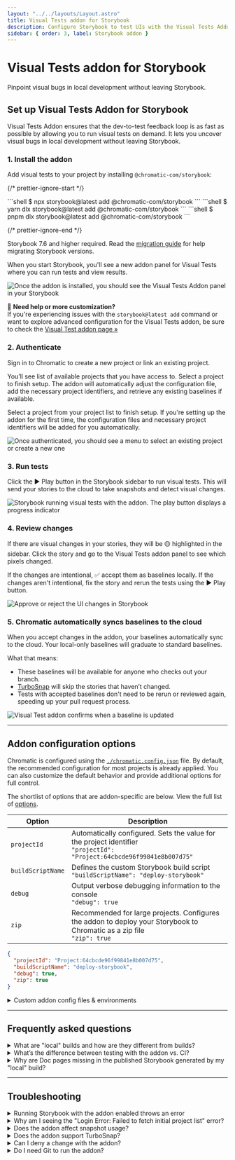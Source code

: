 ```yaml
---
layout: "../../layouts/Layout.astro"
title: Visual Tests addon for Storybook
description: Configure Storybook to test UIs with the Visual Tests Addon
sidebar: { order: 3, label: Storybook addon }
---
```



# Visual Tests addon for Storybook

Pinpoint visual bugs in local development without leaving Storybook.


## Set up Visual Tests Addon for Storybook

Visual Tests Addon ensures that the dev-to-test feedback loop is as fast as possible by allowing you to run visual tests on demand. It lets you uncover visual bugs in local development without leaving Storybook.

### 1. Install the addon

Add visual tests to your project by installing `@chromatic-com/storybook`:

{/* prettier-ignore-start */}

<InstallSnippets>
  <Fragment slot="npm">
  ```shell
  $ npx storybook@latest add @chromatic-com/storybook
  ```
  </Fragment>
  <Fragment slot="yarn">
  ```shell
  $ yarn dlx storybook@latest add @chromatic-com/storybook
  ```
  </Fragment>
  <Fragment slot="pnpm">
  ```shell
  $ pnpm dlx storybook@latest add @chromatic-com/storybook
  ```
  </Fragment>
</InstallSnippets>

{/* prettier-ignore-end */}

<div class="aside">

Storybook 7.6 and higher required. Read the [migration guide](https://storybook.js.org/docs/migration-guide) for help migrating Storybook versions.

</div>

When you start Storybook, you'll see a new addon panel for Visual Tests where you can run tests and view results.

![Once the addon is installed, you should see the Visual Tests Addon panel in your Storybook](../../images/visual-tests-enable.png)

<div class="aside">

🤖 **Need help or more customization?**<br/>
If you're experiencing issues with the `storybook@latest add` command or want to explore advanced configuration for the Visual Tests addon, be sure to check the [Visual Test addon page »](/docs/visual-tests-addon)

</div>

### 2. Authenticate

Sign in to Chromatic to create a new project or link an existing project.

You’ll see list of available projects that you have access to. Select a project to finish setup. The addon will automatically adjust the configuration file, add the necessary project identifiers, and retrieve any existing baselines if available.

Select a project from your project list to finish setup. If you're setting up the addon for the first time, the configuration files and necessary project identifiers will be added for you automatically.

![Once authenticated, you should see a menu to select an existing project or create a new one](../../images/visual-tests-project-selection.png)

### 3. Run tests

Click the ▶️ Play button in the Storybook sidebar to run visual tests. This will send your stories to the cloud to take snapshots and detect visual changes.

![Storybook running visual tests with the addon. The play button displays a progress indicator](../../images/visual-tests-tests-running.png)

### 4. Review changes

If there are visual changes in your stories, they will be 🟡 highlighted in the sidebar. Click the story and go to the Visual Tests addon panel to see which pixels changed.

If the changes are intentional, ✅ accept them as baselines locally. If the changes aren't intentional, fix the story and rerun the tests using the ▶️ Play button.

![Approve or reject the UI changes in Storybook](../../images/visual-tests-accept-all.png)

### 5. Chromatic automatically syncs baselines to the cloud

When you accept changes in the addon, your baselines automatically sync to the cloud. Your local-only baselines will graduate to standard baselines.

What that means:

- These baselines will be available for anyone who checks out your branch.
- [TurboSnap](/docs/turbosnap) will skip the stories that haven’t changed.
- Tests with accepted baselines don't need to be rerun or reviewed again, speeding up your pull request process.

![Visual Test addon confirms when a baseline is updated](../../images/visual-tests-approved.png)

---

## Addon configuration options

Chromatic is configured using the [`./chromatic.config.json`](/docs/cli#chromatic-config-file) file. By default, the recommended configuration for most projects is already applied. You can also customize the default behavior and provide additional options for full control.

The shortlist of options that are addon-specific are below. View the full list of [options](/docs/configure/#options).

| Option            | Description                                                                                                                  |
| ----------------- | ---------------------------------------------------------------------------------------------------------------------------- |
| `projectId`       | Automatically configured. Sets the value for the project identifier <br/> `"projectId": "Project:64cbcde96f99841e8b007d75"`  |
| `buildScriptName` | Defines the custom Storybook build script <br/> `"buildScriptName": "deploy-storybook"`                                      |
| `debug`           | Output verbose debugging information to the console <br/> `"debug": true`                                                    |
| `zip`             | Recommended for large projects. Configures the addon to deploy your Storybook to Chromatic as a zip file <br/> `"zip": true` |

```json title="./chromatic.config.json"
{
  "projectId": "Project:64cbcde96f99841e8b007d75",
  "buildScriptName": "deploy-storybook",
  "debug": true,
  "zip": true
}
```

<details>
<summary >Custom addon config files & environments</summary>

If you have separate config for different environments, use `configFile` to specify which file to load. Here's how you'd apply one config for `development` and another for `production`.

```ts title=".storybook/main.ts"
// Replace your-framework with the framework you are using (e.g., react-webpack5, vue3-vite)
import type { StorybookConfig } from "@storybook/your-framework";

const config: StorybookConfig = {
  stories: ["../src/**/*.mdx", "../src/**/*.stories.@(js|jsx|mjs|ts|tsx)"],
  addons: [
    // Other Storybook addons
    {
      name: "@chromatic-com/storybook",
      options: {
        //👇 Loads the configuration file based on the current environment
        configFile:
          process.env.NODE_ENV === "development"
            ? "chromatic.config.json"
            : "production.config.json",
      },
    },
  ],
};
export default config;
```

</details>

---

## Frequently asked questions

<details>
<summary>What are "local" builds and how are they different from builds?</summary>

A build is an automated visual test run. When you set up Chromatic in CI, a build runs every time you push a commit to your repository.

With the addon, you're able to visually test uncommitted code. This is useful when you want to quickly check your work in progress for visual changes. The addon creates local builds to designate ephemeral uncommitted code from normal builds which use committed code. "Local" just means local to you.

Updating baselines in local builds only affects your other local builds on a given branch. This allows you to iterate quickly in development without affecting teammates. When you want to update the baselines with teammates, you commit and push your work, which triggers a normal build via CI.

If the code is the same between your last local build and the normal build triggered by CI, Chromatic will automatically auto-accept baselines in the normal build so that you don't need to review twice. If you have TurboSnap, Chromatic will intelligently test only the stories that changed and copy over snapshots from stories that were unchanged.

</details>

<details>
<summary>What’s the difference between testing with the addon vs. CI?</summary>

The addon allows running tests on-demand to detect bugs earlier in development. It saves time because you don’t have to wait for CI jobs to finish running. But the addon doesn't replace CI, Chromatic still requires CI to do its job.

</details>

<details>
<summary>Why are Doc pages missing in the published Storybook generated by my "local" build?</summary>

By default, [Docs](https://storybook.js.org/docs/writing-docs) are disabled in local builds created by Visual Tests addon.

You can enable Docs by setting the following flags: `disableBlocks`, `disableAutoDocs`, `disableMDXEntries`, and `disableDocgen` to `false` in your `.storybook/main.ts`. Learn more about these flags [here](https://storybook.js.org/docs/api/main-config/main-config-build#test).

```ts title=".storybook/main.ts"
// Replace your-framework with the framework you are using (e.g., react-webpack5, vue3-vite)
import type { StorybookConfig } from "@storybook/your-framework";

const config: StorybookConfig = {
  // ...
  build: {
    test: {
      disableBlocks: false,
      disableAutoDocs: false,
      disableMDXEntries: false,
      disableDocgen: false,
    },
  },
};

export default config;
```

That said, we don't recommend turning Docs on for local builds because this will cause the build time to increase considerably.

</details>

---

## Troubleshooting

<details>
<summary>Running Storybook with the addon enabled throws an error</summary>

When running Storybook with the addon enabled, you may encounter the following error:

```shell
const stringWidth = require('string-width');

Error [ERR_REQUIRE_ESM]: require() of ES Module /my-project/node_modules/string-width/index.js is not supported.
```

This is a [known issue](https://github.com/storybookjs/storybook/issues/22431#issuecomment-1630086092) when using an older version of the Yarn package manager (e.g., version 1.x). To solve this issue, you can upgrade to the latest stable version. However, if you cannot upgrade, adjust your `package.json` file and provide a resolution field to enable the Yarn package manager to install the correct dependencies. In doing so, you may be required to delete your `node_modules` directory and `yarn.lock` file before installing the dependencies again.

```json title="package.json"
{
  "resolutions": {
    "jackspeak": "2.1.1"
  }
}
```

</details>

<details>
<summary>Why am I seeing the "Login Error: Failed to fetch initial project list" error?</summary>

This error typically means Chromatic's Visual Tests Addon cannot retrieve your list of projects during the login or authentication step. Here are the most common causes and how to resolve them:

#### 1. Missing or invalid `chromatic.config.json` file

Ensure your project has a `chromatic.config.json file` in the root directory with a valid `projectId`. Example:

```json title="chromatic.config.json"
{
  "$schema": "https://www.chromatic.com/config-file.schema.json",
  "projectId": "Project:your_project_id_here"
}
```

- This file must be committed to your repository.
- The `projectId` is different from your `projectToken`. It's the number from the Chromatic link.

#### 2. Insufficient GitHub permissions

If Chromatic cannot retrieve your projects, your <b>git provider</b> account may not have the necessary access. Check:

- You granted access to the correctgit provider organization when authorizing Chromatic.
- You're logged in with the same git provider account with access to the target project.
- Try signing in via an incognito or private browser window to avoid caching or token issues.

#### 3. Blocked network requests

If your network blocks requests to Chromatic’s API, the Visual Tests Addon may not work properly. Check your network:

- Confirm you can access `https://www.chromatic.com/api` and `https://index.chromatic.com/graphql` from your browser.
- If you use a corporate <b>proxy</b>, <b>VPN</b>, <b>firewall</b>, or <b>SSL</b> inspection, they might be interfering with the request.

</details>

<details>
<summary>Does the addon affect snapshot usage?</summary>

The Visual Tests addon uses the same [pricing tiers as Chromatic](https://www.chromatic.com/pricing), providing the number of snapshots subscribed to in your plan. If you have any questions about snapshot costs or billing, please contact us <a class="intercom-concierge-bot"><b>via in-app chat</b></a>.

</details>

<details>
<summary id="turbosnap-support">Does the addon support TurboSnap?</summary>

Yes. Visual Tests addon supports TurboSnap via the [`./chromatic.config.json`](/docs/cli#chromatic-config-file) file.

</details>

<details>
<summary>Can I deny a change with the addon?</summary>

No. Denying changes is only available when running builds from CI or the CLI. If you need to, you can revert changes by clicking the ”Unaccept” button in the addon panel.

</details>

<details>
<summary id="git-addon">Do I need Git to run the addon?</summary>

Yes, Visual Tests addon requires Git to track baselines for each story. To use Chromatic, you need to have git initialized in your project repository and have at least one commit.

</details>
